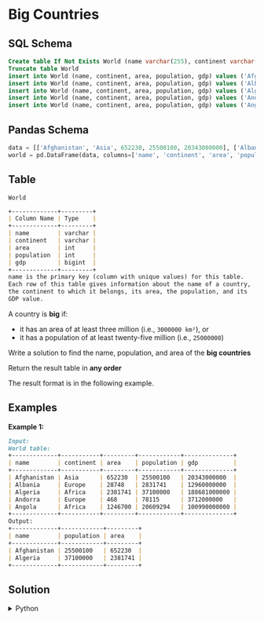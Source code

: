 # Big Countries

## SQL Schema

```sql
Create table If Not Exists World (name varchar(255), continent varchar(255), area int, population int, gdp bigint)
Truncate table World
insert into World (name, continent, area, population, gdp) values ('Afghanistan', 'Asia', '652230', '25500100', '20343000000')
insert into World (name, continent, area, population, gdp) values ('Albania', 'Europe', '28748', '2831741', '12960000000')
insert into World (name, continent, area, population, gdp) values ('Algeria', 'Africa', '2381741', '37100000', '188681000000')
insert into World (name, continent, area, population, gdp) values ('Andorra', 'Europe', '468', '78115', '3712000000')
insert into World (name, continent, area, population, gdp) values ('Angola', 'Africa', '1246700', '20609294', '100990000000')
```

## Pandas Schema

```python
data = [['Afghanistan', 'Asia', 652230, 25500100, 20343000000], ['Albania', 'Europe', 28748, 2831741, 12960000000], ['Algeria', 'Africa', 2381741, 37100000, 188681000000], ['Andorra', 'Europe', 468, 78115, 3712000000], ['Angola', 'Africa', 1246700, 20609294, 100990000000]]
world = pd.DataFrame(data, columns=['name', 'continent', 'area', 'population', 'gdp']).astype({'name':'object', 'continent':'object', 'area':'Int64', 'population':'Int64', 'gdp':'Int64'})
```


## Table 

`World`

```markdown
+-------------+---------+
| Column Name | Type    |
+-------------+---------+
| name        | varchar |
| continent   | varchar |
| area        | int     |
| population  | int     |
| gdp         | bigint  |
+-------------+---------+
name is the primary key (column with unique values) for this table.
Each row of this table gives information about the name of a country,
the continent to which it belongs, its area, the population, and its 
GDP value.
```

A country is **big** if:

- it has an area of at least three million (i.e., `3000000 km²`), or
- it has a population of at least twenty-five million (i.e., `25000000`)

Write a solution to find the name, population, and area of the **big countries**

Return the result table in **any order**

The result format is in the following example.


## Examples

**Example 1:**

```markdown
Input: 
World table:
+-------------+-----------+---------+------------+--------------+
| name        | continent | area    | population | gdp          |
+-------------+-----------+---------+------------+--------------+
| Afghanistan | Asia      | 652230  | 25500100   | 20343000000  |
| Albania     | Europe    | 28748   | 2831741    | 12960000000  |
| Algeria     | Africa    | 2381741 | 37100000   | 188681000000 |
| Andorra     | Europe    | 468     | 78115      | 3712000000   |
| Angola      | Africa    | 1246700 | 20609294   | 100990000000 |
+-------------+-----------+---------+------------+--------------+
Output: 
+-------------+------------+---------+
| name        | population | area    |
+-------------+------------+---------+
| Afghanistan | 25500100   | 652230  |
| Algeria     | 37100000   | 2381741 |
+-------------+------------+---------+
``` 

## Solution

<details>
    <summary>Python</summary>
```python
def big_countries(world: pd.DataFrame) -> pd.DataFrame:
    filtered_df = world.loc[ (world['area']>= 3000000) | (world['population'] >= 25000000) ]

    return filtered_df[['name','population','area']]
```
</details>